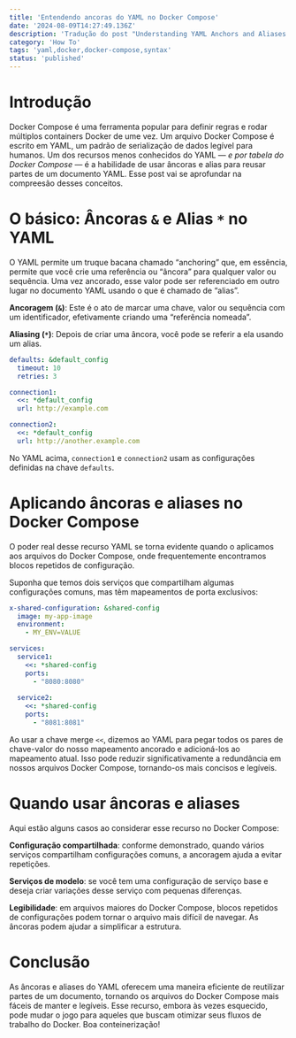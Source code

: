 ```yaml
---
title: 'Entendendo ancoras do YAML no Docker Compose'
date: '2024-08-09T14:27:49.136Z'
description: 'Tradução do post "Understanding YAML Anchors and Aliases in Docker Compose"'
category: 'How To'
tags: 'yaml,docker,docker-compose,syntax'
status: 'published'
---
```


# Introdução

Docker Compose é uma ferramenta popular para definir regras e rodar múltiplos containers Docker de ume vez. Um arquivo Docker Compose é escrito em YAML, um padrão de serialização de dados legível para humanos. Um dos recursos menos conhecidos do YAML — _e por tabela do Docker Compose_ — é a habilidade de usar âncoras e alias para reusar partes de um documento YAML. Esse post vai se aprofundar na compreesão desses conceitos.

# O básico: Âncoras `&` e Alias `*` no YAML

O YAML permite um truque bacana chamado “anchoring” que, em essência, permite que você crie uma referência ou “âncora” para qualquer valor ou sequência. Uma vez ancorado, esse valor pode ser referenciado em outro lugar no documento YAML usando o que é chamado de “alias”.

**Ancoragem (`&`)**: Este é o ato de marcar uma chave, valor ou sequência com um identificador, efetivamente criando uma “referência nomeada”.

**Aliasing (`*`)**: Depois de criar uma âncora, você pode se referir a ela usando um alias.

```yaml
defaults: &default_config
  timeout: 10
  retries: 3

connection1:
  <<: *default_config
  url: http://example.com

connection2:
  <<: *default_config
  url: http://another.example.com
```

No YAML acima, `connection1` e `connection2` usam as configurações definidas na chave `defaults`.

# Aplicando âncoras e aliases no Docker Compose

O poder real desse recurso YAML se torna evidente quando o aplicamos aos arquivos do Docker Compose, onde frequentemente encontramos blocos repetidos de configuração.

Suponha que temos dois serviços que compartilham algumas configurações comuns, mas têm mapeamentos de porta exclusivos:

```yaml
x-shared-configuration: &shared-config
  image: my-app-image
  environment:
    - MY_ENV=VALUE

services:
  service1:
    <<: *shared-config
    ports:
      - "8080:8080"
  
  service2:
    <<: *shared-config
    ports:
      - "8081:8081"
```

Ao usar a chave merge `<<`, dizemos ao YAML para pegar todos os pares de chave-valor do nosso mapeamento ancorado e adicioná-los ao mapeamento atual. Isso pode reduzir significativamente a redundância em nossos arquivos Docker Compose, tornando-os mais concisos e legíveis.

# Quando usar âncoras e aliases

Aqui estão alguns casos ao considerar esse recurso no Docker Compose:

**Configuração compartilhada**: conforme demonstrado, quando vários serviços compartilham configurações comuns, a ancoragem ajuda a evitar repetições.

**Serviços de modelo**: se você tem uma configuração de serviço base e deseja criar variações desse serviço com pequenas diferenças.

**Legibilidade**: em arquivos maiores do Docker Compose, blocos repetidos de configurações podem tornar o arquivo mais difícil de navegar. As âncoras podem ajudar a simplificar a estrutura.

# Conclusão

As âncoras e aliases do YAML oferecem uma maneira eficiente de reutilizar partes de um documento, tornando os arquivos do Docker Compose mais fáceis de manter e legíveis. Esse recurso, embora às vezes esquecido, pode mudar o jogo para aqueles que buscam otimizar seus fluxos de trabalho do Docker. Boa conteinerização!